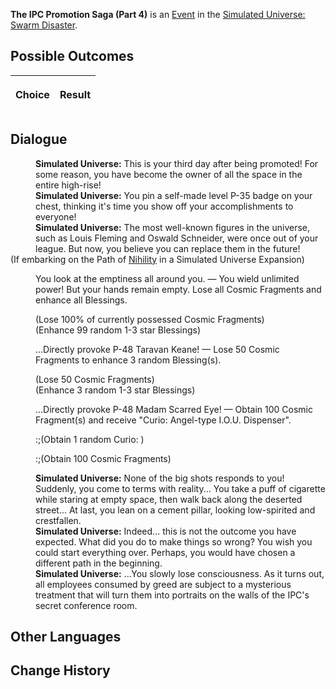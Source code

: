 {{Simulated Universe Event Infobox
|title        = The IPC Promotion Saga (Part 4)
|image        = Random Event Bond.png
|type         =
|appearsIn    = [[Simulated Universe: Swarm Disaster]]
|appearsIn2   = 
|appearsIn3   = 
|requirements =
|prev         = {{tx}}
|next         = {{tx}}
|indexRewards =
|characters   =
}}
'''The IPC Promotion Saga (Part 4)''' is an [[Simulated Universe/Events|Event]] in the [[Simulated Universe: Swarm Disaster]].

==Possible Outcomes==
{| class="article-table"
!Choice
!Result

|}

<!--
==Gameplay Notes==

-->
==Dialogue==
{{Dialogue Start}}
:'''Simulated Universe:''' This is your third day after being promoted! For some reason, you have become the owner of all the space in the entire high-rise!
:'''Simulated Universe:''' You pin a self-made level P-35 badge on your chest, thinking it's time you show off your accomplishments to everyone!
:'''Simulated Universe:''' The most well-known figures in the universe, such as Louis Fleming and Oswald Schneider, were once out of your league. But now, you believe you can replace them in the future!
;(If embarking on the Path of [[Simulated Universe/Paths#Nihility|Nihility]] in a Simulated Universe Expansion)
:{{Icon/Dark|Path Nihility Small.png|20}} You look at the emptiness all around you. &mdash; You wield unlimited power! But your hands remain empty. Lose all Cosmic Fragments and enhance all Blessings.
:;(Lose 100% of currently possessed Cosmic Fragments)
:;(Enhance 99 random 1-3 star Blessings)
:{{DIcon|Star}} ...Directly provoke P-48 Taravan Keane! &mdash; Lose 50 Cosmic Fragments to enhance 3 random Blessing(s).
:;(Lose 50 Cosmic Fragments)
:;(Enhance 3 random 1-3 star Blessings)
:{{DIcon|Star}} ...Directly provoke P-48 Madam Scarred Eye! &mdash; Obtain 100 Cosmic Fragment(s) and receive "Curio: Angel-type I.O.U. Dispenser".
::;(Obtain 1 random Curio<nowiki>:</nowiki> {{Item|Angel-type I.O.U. Dispenser|20|type=Curio|link=Simulated_Universe/Curio#Angel-type_I.O.U._Dispenser}})
::;(Obtain 100 Cosmic Fragments)
:'''Simulated Universe:''' None of the big shots responds to you! Suddenly, you come to terms with reality... You take a puff of cigarette while staring at empty space, then walk back along the deserted street... At last, you lean on a cement pillar, looking low-spirited and crestfallen.
:'''Simulated Universe:''' Indeed... this is not the outcome you have expected. What did you do to make things so wrong? You wish you could start everything over. Perhaps, you would have chosen a different path in the beginning.
:'''Simulated Universe:''' ...You slowly lose consciousness. As it turns out, all employees consumed by greed are subject to a mysterious treatment that will turn them into portraits on the walls of the IPC's secret conference room.
{{Dialogue End}}

==Other Languages==
{{Other Languages
|zhs   = 星际和平公司「升职记」（其四）
|zht   = 星際和平公司「升職記」（其四）
|ja    = スターピースカンパニー「昇進記」（4）
|ko    = 스타피스 컴퍼니 「승진기」 (4)
|es    = La saga del ascenso de la Corporación IV
|fr    = Saga de la CPI (partie 4)
|ru    = Сага о карьере в КММ IV
|th    = "บันทึกการเลื่อนตำแหน่ง" องค์กรสันติภาพแห่งดวงดาว (4)
|vi    = Công Ty Hành Tinh Hòa Bình "Nhật Ký Thăng Chức" 4
|de    = Die IFK-Beförderungsgeschichte (Teil 4)
|id    = Kisah Promosi IPC (4)
|pt    = A Saga de Promoção da CPI (Parte 4)
}}

==Change History==
{{Change History|1.0}}
